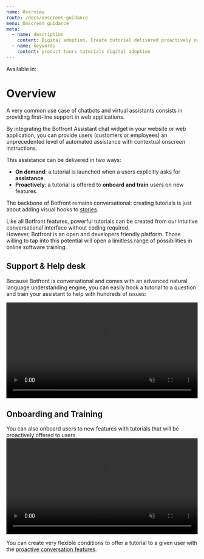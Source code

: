 ```yaml
---
name: Overview
route: /docs/onscreen-guidance
menu: Onscreen guidance
meta:
  - name: description
    content: Digital adoption. Create tutorial delivered proactively or on demand
  - name: keywords
    content: product tours tutorials digital adoption
---
```



Available in: <Premium plan="Botfront Cloud" /> <Premium plan="Botfront Enterprise" />

# Overview

A very common use case of chatbots and virtual assistants consists in providing first-line support in web applications.

By integrating the Botfront Assistant chat widget in your website or web application, you can provide users (customers or employees) an unprecedented level of automated assistance with contextual onscreen instructions.

This assistance can be delivered in two ways:

- **On demand**: a tutorial is launched when a users explicitly asks for **assistance**.
- **Proactively**: a tutorial is offered to **onboard and train** users on new features.

The backbone of Botfront remains conversational: creating tutorials is just about adding visual hooks to [stories](/docs/rasa/conversation-builder/).

<Important type='info' title="No coding required">
  Like all Botfront features, powerful tutorials can be created from our intuitive conversational interface without coding required.
  <br />
  However, Botfront is an open and developers friendly platform. Those willing to tap into this potential will open a limitless range of possibilities in online software training.
</Important>

## Support & Help desk

Because Botfront is conversational and comes with an advanced natural language understanding engine, you can easily hook a tutorial to a question and train your assistant to help with hundreds of issues:

<video autoplay muted loop width="100%" controls>
  <source src="../../videos/guiding_support.m4v" type="video/mp4"/>
  Your browser does not support the video tag.
</video>

## Onboarding and Training

You can also onboard users to new features with tutorials that will be proactively offered to users
<video autoplay muted loop width="100%" controls>
  <source src="../../videos/guiding_proactive.m4v" type="video/mp4"/>
  Your browser does not support the video tag.
</video>

You can create very flexible conditions to offer a tutorial to a given user with the [proactive conversation features](/docs/proactive-conversations/).





